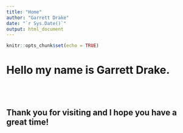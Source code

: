 ```yaml
---
title: "Home"
author: "Garrett Drake"
date: "`r Sys.Date()`"
output: html_document
---
```


```r
knitr::opts_chunk$set(echo = TRUE)
```

# Hello my name is Garrett Drake.  
\
\

## Thank you for visiting and I hope you have a great time!